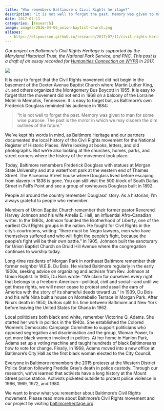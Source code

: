 ```yaml
---
title: "Who remembers Baltimore's Civil Rights heritage?"
description: "It is not well to forget the past. Memory was given to man for some wise purpose. The past is the mirror in which we may discern the dim outlines of the future."
date: 2017-07-11
categories: [research]
image: images/2016-04-06_union-baptist-church.png
aliases:
  - https://elipousson.github.io/research/2017/07/11/civil-rights-heritage/
---
```


*Our project on Baltimore's Civil Rights Heritage is supported by the Maryland Historical Trust, the National Park Service, and PNC. This post is a draft of an essay recorded for [Humanities Connection on WYPR](https://www.wypr.org/post/baltimore-s-civil-rights-heritage) in 2017.*

![](images/2016-04-06_union-baptist-church.png)

It is easy to forget that the Civil Rights movement did not begin in the basement of the Dexter Avenue Baptist Church where Martin Luther King, Jr. and others organized the Montgomery Bus Boycott in 1955. It is easy to forget that the movement did not end in 1968 on a balcony of the Lorraine Motel in Memphis, Tennessee. It is easy to forget but, as Baltimore's own Frederick Douglass reminded his audience in 1884:

> "It is not well to forget the past. Memory was given to man for some wise purpose. The past is the mirror in which we may discern the dim outlines of the future."

We've kept his words in mind, as Baltimore Heritage and our partners documented the local history of the Civil Rights movement for the National Register of Historic Places. We're looking at books, letters, and old photographs. But we're also looking at the churches, homes, parks, and street corners where the history of the movement took place.

Today, Baltimore remembers Frederick Douglass with statues at Morgan State University and at a waterfront park at the western end of Thames Street. The Aliceanna Street house where Douglass lived before escaping from slavery in 1838 is gone. You can still visit the 500 block of South Dallas Street in Fell's Point and see a group of rowhouses Douglass built in 1892.

People all around the country remember Douglass' story. As a historian, I'm always grateful to people who remember.

Members of Union Baptist Church remember their former pastor Reverend Harvey Johnson and his wife Amelia E. Hall, an influential Afro-Canadian writer. In the 1880s, Johnson founded the Brotherhood of Liberty, one of the earliest Civil Rights groups in the nation. He fought for Civil Rights in the city's courtrooms, writing: "there must be Negro lawyers, men who have themselves suffered and who will fight the people's fight, because the people's fight will be their own battle." In 1905, Johnson built the sancturary for Union Baptist Church on Druid Hill Avenue where the congregation continues to worship today.

Long-time residents of Morgan Park in northeast Baltimore remember their former neighbor W.E.B. Du Bois. He visited Baltimore regularly in the early 1900s, seeking advice on organizing and activism from Rev. Johnson at Union Baptist. In 1905, Du Bois wrote: "We claim for ourselves every right that belongs to a freeborn American---political, civil and social---and until we get these rights, we will never cease to protest and assail the ears of America with the story of its shameful deeds toward us." In 1939, Du Bois and his wife Nina built a house on Montebello Terrace in Morgan Park. After Nina's death in 1950, DuBois split his time between Baltimore and New York before leaving the United States for Ghana in 1962.

Local politicians both black and white, remember Victorine Q. Adams. She started her work in politics in the 1940s. She established the Colored Women's Democratic Campaign Committee to support politicians who opposed segregation and discrimination and the group, Woman Power, to get more black women involved in politics. At her home in Hanlon Park, Adams set up a voting machine and taught hundreds of black Baltimoreans how to vote for change. Finally, in 1968, Adams moved into a new office at Baltimore's City Hall as the first black woman elected to the City Council.

Everyone in Baltimore remembers the 2015 protests at the Western District Police Station following Freddie Gray's death in police custody. Through our research, we've learned that activists have a long history at the Mount Street police station. Activists picketed outside to protest police violence in 1966, 1969, 1972, and 1980.

We want to know what you remember about Baltimore's Civil Rights movement. Please read more about Baltimore's Civil Rights movement and our project by visiting [baltimoreheritage.org](https://baltimoreheritage.org/).
